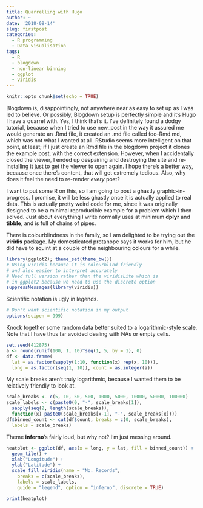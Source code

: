 ```yaml
---
title: Quarrelling with Hugo
author: ~
date: '2018-08-14'
slug: firstpost
categories: 
  - R programming
  - Data visualisation
tags:
  - R
  - blogdown
  - non-linear binning
  - ggplot
  - viridis
---
```


```r
knitr::opts_chunk$set(echo = TRUE)
```

Blogdown is, disappointingly, not anywhere near as easy to set up as I was led to believe.  Or possibly, Blogdown setup is perfectly simple and it's Hugo I have a quarrel with. Yes, I think that's it. I've definitely found a dodgy tutorial, because when I tried to use new_post in the way it assured me would generate an .Rmd file, it created an .md file called foo-Rmd.md, which was not what I wanted at all.  RStudio seems more intelligent on that point, at least; if I just create an Rmd file in the blogdown project it clones the example post, with the correct extension.  However, when I accidentally closed the viewer, I ended up despairing and destroying the site and re-installing it just to get the viewer to open again.  I hope there's a better way, because once there's content, that will get extremely tedious.  Also, why does it feel the need to re-render *every* post?

I want to put some R on this, so I am going to post a ghastly graphic-in-progress.
I promise, it will be less ghastly once it is actually applied to real data. This is 
actually pretty weird code for me, since it was originally designed to be a minimal 
reproducible example for a problem which I then solved.  Just about everything I write normally uses at minimum __dplyr__ and __tibble__, and is full of chains of pipes.

There is colourblindness in the family, so I am delighted to be trying out the __viridis__ package. My domesticated protanope says it works for him, but he did have to squint at a couple of the neighbouring colours for a while.

```r
library(ggplot2); theme_set(theme_bw()) 
# Using viridis because it is colourblind friendly
# and also easier to interpret accurately
# Need full version rather than the viridisLite which is
# in ggplot2 because we need to use the discrete option
suppressMessages(library(viridis))
```

Scientific notation is ugly in legends.

```r
# Don't want scientific notation in my output
options(scipen = 999)
```

Knock together some random data better suited to a logarithmic-style scale.  Note that I have thus far avoided dealing with NAs or empty cells.

```r
set.seed(412875)
a <- round(runif(100, 1, 10)^seq(1, 5, by = 1), 0)
df <- data.frame(
  lat = as.factor(sapply(1:10, function(x) rep(x, 10))), 
  long = as.factor(seq(1, 10)), count = as.integer(a))
```

My scale breaks aren't truly logarithmic, because I wanted them to be relatively
friendly to look at.

```r
scale_breaks <- c(5, 10, 50, 500, 1000, 5000, 10000, 50000, 100000)
scale_labels <- c(paste0(0, "-", scale_breaks[1]), 
  sapply(seq(2, length(scale_breaks)), 
  function(x) paste0(scale_breaks[x-1], "-", scale_breaks[x])))
df$binned_count <- cut(df$count, breaks = c(0, scale_breaks), 
  labels = scale_breaks)
```

Theme __inferno__'s fairly loud, but why not?  I'm just messing around.

```r
heatplot <- ggplot(df, aes(x = long, y = lat, fill = binned_count)) +
  geom_tile() +
  xlab("Longitude") +
  ylab("Latitude") +
  scale_fill_viridis(name = "No. Records", 
    breaks = c(scale_breaks), 
    labels = scale_labels, 
    guide = "legend", option = "inferno", discrete = TRUE) 
```

```r
print(heatplot)
```

